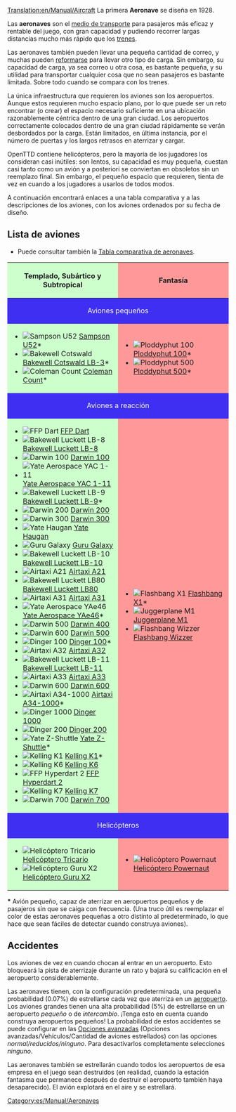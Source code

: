[[Translation:en/Manual/Aircraft]]
{{es/Manual/Tabla de contenido}}
La primera '''Aeronave''' se diseña en 1928.

Las '''aeronaves''' son el [[es/Manual/Vehículos|medio de transporte]] para pasajeros más eficaz y rentable del juego, con gran capacidad y pudiendo recorrer largas distancias mucho más rápido que los [[es/Manual/Trenes|trenes]].

Las aeronaves también pueden llevar una pequeña cantidad de correo, y muchas pueden [[es/Manual/Reformar vehículos|reformarse]] para llevar otro tipo de carga. Sin embargo, su capacidad de carga, ya sea correo u otra cosa, es bastante pequeña, y su utilidad para transportar cualquier cosa que no sean pasajeros es bastante limitada. Sobre todo cuando se compara con los trenes.

La única infraestructura que requieren los aviones son los aeropuertos. Aunque estos requieren mucho espacio plano, por lo que puede ser un reto encontrar (o crear) el espacio necesario suficiente en una ubicación razonablemente céntrica dentro de una gran ciudad. Los aeropuertos correctamente colocados dentro de una gran ciudad rápidamente se verán desbordados por la carga. Están limitados, en última instancia, por el número de puertas y los largos retrasos en aterrizar y cargar.

OpenTTD contiene helicópteros, pero la mayoría de los jugadores los consideran casi inútiles: son lentos, su capacidad es muy pequeña, cuestan casi tanto como un avión y a posteriori se conviertan en obsoletos sin un reemplazo final. Sin embargo, el pequeño espacio que requieren, tienta de vez en cuando a los jugadores a usarlos de todos modos.

A continuación encontrará enlaces a una tabla comparativa y a las descripciones de los aviones, con los aviones ordenados por su fecha de diseño.

==Lista de aviones==
*Puede consultar también la [[es/Comparación de aeronaves|Tabla comparativa de aeronaves]].

{|border="1" cellspacing="2" cellpadding="3" rules="all" style="margin:1em 1em 1em 0; border:solid 1px #AAAAAA;"
!width="50%" style="background: #ccffcc" | Templado, Subártico y Subtropical
!width="50%" style="background: #ff9999" | Fantasía
|-
! colspan="2" style="background: #3e2ff3; color:white" align="center" | Aviones pequeños
|-
| style="background: #ccffcc" |
*[[File:en/Manual/Base Set/Aircraft/JunkersJU52.png|Sampson U52]] [[es/Manual/Base Set/Aircraft/Sampson U52|Sampson U52]]*
*[[File:en/Manual/Base Set/Aircraft/DouglasDC-3Dakota.png|Bakewell Cotswald]] [[es/Manual/Base Set/Aircraft/Bakewell Cotswald LB-3|Bakewell Cotswald LB-3]]*
*[[File:en/Manual/Base Set/Aircraft/VickersViscount.png|Coleman Count]] [[es/Manual/Base Set/Aircraft/Coleman Count|Coleman Count]]*
| style="background: #ff9999" |
*[[File:en/Manual/Base Set/Aircraft/Ploddyphut100.png|Ploddyphut 100]] [[es/Manual/Base Set/Aircraft/Ploddyphut 100|Ploddyphut 100]]*
*[[File:en/Manual/Base Set/Aircraft/Ploddyphut500.png|Ploddyphut 500]][[es/Manual/Base Set/Aircraft/Ploddyphut 500|Ploddyphut 500]]*
|-
! colspan="2" style="background: #3e2ff3; color:white" align="center" | Aviones a reacción
|-
| style="background: #ccffcc" |
*[[File:en/Manual/Base Set/Aircraft/AërospatialeSE-310Caravelle.png|FFP Dart]] [[es/Manual/Base Set/Aircraft/FFP Dart|FFP Dart]]
*[[File:en/Manual/Base Set/Aircraft/McDonnellDouglasDC-8.png|Bakewell Luckett LB-8]] [[es/Manual/Base Set/Aircraft/Bakewell Luckett LB-8|Bakewell Luckett LB-8]]
*[[File:en/Manual/Base Set/Aircraft/Boeing727.png|Darwin 100]] [[es/Manual/Base Set/Aircraft/Darwin 100|Darwin 100]]
*[[File:en/Manual/Base Set/Aircraft/BritishAerospaceBAC1-11.png|Yate Aerospace YAC 1-11]] [[es/Manual/Base Set/Aircraft/Yate Aerospace YAC 1-11|Yate Aerospace YAC 1-11]]
*[[File:en/Manual/Base Set/Aircraft/McDonnellDouglasDC-9.png|Bakewell Luckett LB-9]] [[es/Manual/Base Set/Aircraft/Bakewell Luckett LB-9|Bakewell Luckett LB-9]]*
*[[File:en/Manual/Base Set/Aircraft/Boeing737.png|Darwin 200]] [[es/Manual/Base Set/Aircraft/Darwin 200|Darwin 200]]
*[[File:en/Manual/Base Set/Aircraft/Boeing747.png|Darwin 300]] [[es/Manual/Base Set/Aircraft/Darwin 300|Darwin 300]]
*[[File:en/Manual/Base Set/Aircraft/BAC-AërospatialConcorde.png|Yate Haugan]] [[es/Manual/Base Set/Aircraft/Yate Haugan|Yate Haugan]]
*[[File:en/Manual/Base Set/Aircraft/LockheedTristar.png|Guru Galaxy]] [[es/Manual/Base Set/Aircraft/Guru Galaxy|Guru Galaxy]]
*[[File:en/Manual/Base Set/Aircraft/McDonnelDouglasDC-10.png|Bakewell Luckett LB-10]] [[es/Manual/Base Set/Aircraft/Bakewell Luckett LB-10|Bakewell Luckett LB-10]]
*[[File:en/Manual/Base Set/Aircraft/AirbusA300.png|Airtaxi A21]] [[es/Manual/Base Set/Aircraft/Airtaxi A21|Airtaxi A21]]
*[[File:en/Manual/Base Set/Aircraft/McDonnellDouglasMD80.png|Bakewell Luckett LB80]] [[es/Manual/Base Set/Aircraft/Bakewell Luckett LB80|Bakewell Luckett LB80]]
*[[File:en/Manual/Base Set/Aircraft/AirbusA300.png|Airtaxi A31]] [[es/Archive/Unmapped/Airtaxi A31|Airtaxi A31]]
*[[File:en/Manual/Base Set/Aircraft/BritishAerospaceBAe46.png|Yate Aerospace YAe46]] [[es/Manual/Base Set/Aircraft/Yate Aerospace YAe46|Yate Aerospace YAe46]]*
*[[File:en/Manual/Base Set/Aircraft/Boeing757.png|Darwin 500]] [[es/Manual/Base Set/Aircraft/Darwin 400|Darwin 400]]
*[[File:en/Manual/Base Set/Aircraft/Boeing767.png|Darwin 600]] [[es/Manual/Base Set/Aircraft/Darwin 500|Darwin 500]]
*[[File:en/Manual/Base Set/Aircraft/Fokker100.png|Dinger 100]] [[es/Manual/Base Set/Aircraft/Dinger 100|Dinger 100]]*
*[[File:en/Manual/Base Set/Aircraft/AirbusA320.png|Airtaxi A32]] [[es/Archive/Unmapped/Airtaxi A32|Airtaxi A32]]
*[[File:en/Manual/Base Set/Aircraft/McDonnellDouglasMD-11.png|Bakewell Luckett LB-11]] [[es/Manual/Base Set/Aircraft/Bakewell Luckett LB-11|Bakewell Luckett LB-11]]
*[[File:en/Manual/Base Set/Aircraft/AirbusA330.png|Airtaxi A33]] [[es/Manual/Base Set/Aircraft/Airtaxi A33|Airtaxi A33]]
*[[File:en/Manual/Base Set/Aircraft/AirbusA330.png|Darwin 600]] [[es/Manual/Base Set/Aircraft/Darwin 600|Darwin 600]]
*[[File:en/Manual/Base Set/Aircraft/AirTaxiA34-1000.png|Airtaxi A34-1000]] [[es/Manual/Base Set/Aircraft/Airtaxi A34-1000|Airtaxi A34-1000]]*
*[[File:en/Manual/Base Set/Aircraft/Dinger1000.png|Dinger 1000]] [[es/Manual/Base Set/Aircraft/Dinger 1000|Dinger 1000]]
*[[File:en/Manual/Base Set/Aircraft/Dinger200.png|Dinger 200]] [[es/Manual/Base Set/Aircraft/Dinger 200|Dinger 200]]
*[[File:en/Manual/Base Set/Aircraft/YateZ-Shuttle.png|Yate Z-Shuttle]] [[es/Manual/Base Set/Aircraft/Yate Z-Shuttle|Yate Z-Shuttle]]*
*[[File:en/Manual/Base Set/Aircraft/KellingK1.png|Kelling K1]] [[es/Manual/Base Set/Aircraft/Kelling K1|Kelling K1]]*
*[[File:en/Manual/Base Set/Aircraft/KellingK6.png|Kelling K6]] [[es/Manual/Base Set/Aircraft/Kelling K6|Kelling K6]]
*[[File:en/Manual/Base Set/Aircraft/FFPHyperdart2.png|FFP Hyperdart 2]] [[es/Manual/Base Set/Aircraft/FFP Hyperdart 2|FFP Hyperdart 2]]
*[[File:en/Manual/Base Set/Aircraft/KellingK7.png|Kelling K7]] [[es/Manual/Base Set/Aircraft/Kelling K7|Kelling K7]]
*[[File:en/Manual/Base Set/Aircraft/Darwin700.png|Darwin 700]] [[es/Manual/Base Set/Aircraft/Darwin 700|Darwin 700]]
| style="background: #ff9999" |
*[[File:en/Manual/Base Set/Aircraft/Flashbang X1.png|Flashbang X1]] [[es/Manual/Base Set/Aircraft/Flashbang X1|Flashbang X1]]*
*[[File:en/Manual/Base Set/Aircraft/JuggerplaneM1.png|Juggerplane M1]] [[es/Manual/Base Set/Aircraft/Juggerplane M1|Juggerplane M1]]
*[[File:en/Manual/Base Set/Aircraft/Flashbangwizzer.png|Flashbang Wizzer]] [[es/Manual/Base Set/Aircraft/Flashbang Wizzer|Flashbang Wizzer]]
|-
! colspan="2" style="background: #3e2ff3; color:white" align="center" | Helicópteros
|-
| style="background: #ccffcc" |
*[[File:en/Manual/Base Set/Aircraft/SikorskyHelicopter.png|Helicóptero Tricario]] [[es/Manual/Base Set/Aircraft/Helicóptero Tricario|Helicóptero Tricario]]
*[[File:en/Manual/Base Set/Aircraft/GuruX2Helicopter.png|Helicóptero Guru X2]] [[es/Manual/Base Set/Aircraft/Helicóptero Guru X2|Helicóptero Guru X2]]
| style="background: #ff9999" |
*[[File:en/Manual/Base Set/Aircraft/Powernauthelicopter.png|Helicóptero Powernaut]] [[es/Manual/Base Set/Aircraft/Helicóptero Powernaut|Helicóptero Powernaut]]
|}

'''*''' Avión pequeño, capaz de aterrizar en aeropuertos pequeños y de pasajeros sin que se caiga con frecuencia. (Una truco útil es reemplazar el color de estas aeronaves pequeñas a otro distinto al predeterminado, lo que hace que sean fáciles de detectar cuando construya aviones).

==Accidentes==
Los aviones de vez en cuando chocan al entrar en un aeropuerto. Esto bloqueará la pista de aterrizaje durante un rato y bajará su calificación en el aeropuerto considerablemente.

Las aeronaves tienen, con la configuración predeterminada, una pequeña probabilidad (0.07%) de estrellarse cada vez que aterriza en un [[es/Manual/Aeropuertos|aeropuerto]]. Los aviones grandes tienen una alta probabilidad (5%) de estrellarse en un aeropuerto ''pequeño'' o de ''intercambio''. ¡Tenga esto en cuenta cuando construya aeropuertos pequeños! La probabilidad de estos accidentes se puede configurar en las [[es/Archive/Manual/Settings/Opciones avanzadas|Opciones avanzadas]] (Opciones avanzadas/Vehículos/Cantidad de aviones estrellados) con las opciones ''normal/reducidos/ninguno''. Para desactivarlos completamente selecciones ''ninguno''.

Las aeronaves también se estrellarán cuando todos los aeropuertos de esa empresa en el juego sean destruidos (en realidad, cuando la estación fantasma que permanece después de destruir el aeropuerto también haya desaparecido). El avión explotará en el aire y se estrellará.

[[Category:es/Manual/Aeronaves]]